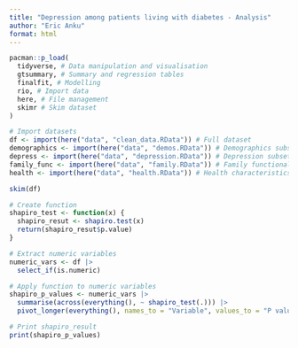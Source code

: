 ```yaml
---
title: "Depression among patients living with diabetes - Analysis"
author: "Eric Anku"
format: html
---
```


```r
pacman::p_load(
  tidyverse, # Data manipulation and visualisation
  gtsummary, # Summary and regression tables
  finalfit, # Modelling
  rio, # Import data
  here, # File management
  skimr # Skim dataset
)
```

```r
# Import datasets
df <- import(here("data", "clean_data.RData")) # Full dataset
demographics <- import(here("data", "demos.RData")) # Demographics subset
depress <- import(here("data", "depression.RData")) # Depression subset
family_func <- import(here("data", "family.RData")) # Family functionality
health <- import(here("data", "health.RData")) # Health characteristics 
```

```r
skim(df)
```

```r
# Create function
shapiro_test <- function(x) {
  shapiro_resut <- shapiro.test(x)
  return(shapiro_resut$p.value)
}

# Extract numeric variables
numeric_vars <- df |>
  select_if(is.numeric)

# Apply function to numeric variables
shapiro_p_values <- numeric_vars |>
  summarise(across(everything(), ~ shapiro_test(.))) |>
  pivot_longer(everything(), names_to = "Variable", values_to = "P values")

# Print shapiro_result
print(shapiro_p_values)
```

